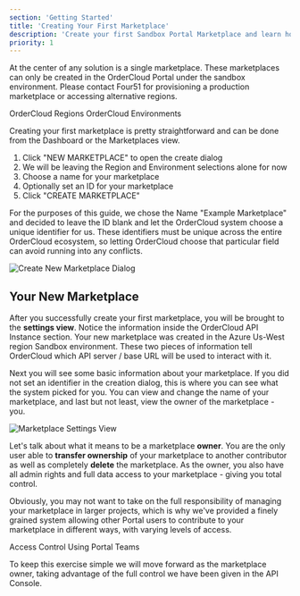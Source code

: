 ```yaml
---
section: 'Getting Started'
title: 'Creating Your First Marketplace'
description: 'Create your first Sandbox Portal Marketplace and learn how to control data access and user permissions.'
priority: 1
---
```


At the center of any solution is a single marketplace. These marketplaces can only be created in the OrderCloud Portal under the sandbox environment. Please contact Four51 for provisioning a production marketplace or accessing alternative regions.

<ContentLink subtitle="Further Reading" to="/knowledge-base/ordercloud-regions">OrderCloud Regions</ContentLink>
<ContentLink subtitle="Further Reading" to="/knowledge-base/ordercloud-environments">OrderCloud Environments</ContentLink>

Creating your first marketplace is pretty straightforward and can be done from the Dashboard or the Marketplaces view.

1. Click "NEW MARKETPLACE" to open the create dialog
2. We will be leaving the Region and Environment selections alone for now
2. Choose a name for your marketplace
3. Optionally set an ID for your marketplace
4. Click "CREATE MARKETPLACE"

For the purposes of this guide, we chose the Name "Example Marketplace" and decided to leave the ID blank and let the OrderCloud system choose a unique identifier for us. These identifiers must be unique across the entire OrderCloud ecosystem, so letting OrderCloud choose that particular field can avoid running into any conflicts.

![Create New Marketplace Dialog](/images/learn/getting-started/marketplace-1.jpg)

## Your New Marketplace
After you successfully create your first marketplace, you will be brought to the **settings view**. Notice the information inside the OrderCloud API Instance section. Your new marketplace was created in the Azure Us-West region Sandbox environment. These two pieces of information tell OrderCloud which API server / base URL will be used to interact with it.

Next you will see some basic information about your marketplace. If you did not set an identifier in the creation dialog, this is where you can see what the system picked for you. You can view and change the name of your marketplace, and last but not least, view the owner of the marketplace - you.

![Marketplace Settings View](/images/learn/getting-started/marketplace-2.jpg)

Let's talk about what it means to be a marketplace **owner**. You are the only user able to **transfer ownership** of your marketplace to another contributor as well as completely **delete** the marketplace. As the owner, you also have all admin rights and full data access to your marketplace - giving you total control.

Obviously, you may not want to take on the full responsibility of managing your marketplace in larger projects, which is why we've provided a finely grained system allowing other Portal users to contribute to your marketplace in different ways, with varying levels of access.

<ContentLink subtitle="Further Reading" to="/knowledge-base/access-control-using-portal-teams">Access Control Using Portal Teams</ContentLink>

To keep this exercise simple we will move forward as the marketplace owner, taking advantage of the full control we have been given in the API Console.
